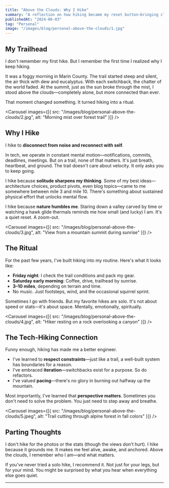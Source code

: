 ```yaml
---
title: "Above the Clouds: Why I Hike"
summary: "A reflection on how hiking became my reset button—bringing clarity, humility, and creative energy into every step of life."
publishedAt: "2024-06-03"
tag: "Personal"
image: "/images/blog/personal-above-the-clouds/1.jpg"
---
```


## My Trailhead

I don't remember my first hike. But I remember the first time I realized why I keep hiking.

It was a foggy morning in Marin County. The trail started steep and silent, the air thick with dew and eucalyptus. With each switchback, the chatter of the world faded. At the summit, just as the sun broke through the mist, I stood above the clouds—completely alone, but more connected than ever.

That moment changed something. It turned hiking into a ritual.

<Carousel
  images={[{ src: "/images/blog/personal-above-the-clouds/2.jpg", alt: "Morning mist over forest trail" }]}
/>

## Why I Hike

I hike to **disconnect from noise and reconnect with self**.

In tech, we operate in constant mental motion—notifications, commits, deadlines, meetings. But on a trail, none of that matters. It's just breath, heartbeat, and ground. The trail doesn't care about velocity. It only asks you to keep going.

I hike because **solitude sharpens my thinking**. Some of my best ideas—architecture choices, product pivots, even blog topics—came to me somewhere between mile 3 and mile 10. There's something about sustained physical effort that unlocks mental flow. 

I hike because **nature humbles me**. Staring down a valley carved by time or watching a hawk glide thermals reminds me how small (and lucky) I am. It's a quiet reset. A zoom-out.

<Carousel
  images={[{ src: "/images/blog/personal-above-the-clouds/3.jpg", alt: "View from a mountain summit during sunrise" }]}
/>

## The Ritual

For the past few years, I've built hiking into my routine. Here's what it looks like:

- **Friday night**: I check the trail conditions and pack my gear.
- **Saturday early morning**: Coffee, drive, trailhead by sunrise.
- **3–10 miles**, depending on terrain and time.
- No music. Just footsteps, wind, and the occasional squirrel sprint.

Sometimes I go with friends. But my favorite hikes are solo. It's not about speed or stats—it's about space. Mentally, emotionally, spiritually.

<Carousel
  images={[{ src: "/images/blog/personal-above-the-clouds/4.jpg", alt: "Hiker resting on a rock overlooking a canyon" }]}
/>

## The Tech-Hiking Connection

Funny enough, hiking has made me a better engineer.

- I've learned to **respect constraints**—just like a trail, a well-built system has boundaries for a reason.
- I've embraced **iteration**—switchbacks exist for a purpose. So do refactors.
- I've valued **pacing**—there's no glory in burning out halfway up the mountain.

Most importantly, I've learned that **perspective matters**. Sometimes you don't need to solve the problem. You just need to step away and breathe.

<Carousel
  images={[{ src: "/images/blog/personal-above-the-clouds/5.jpeg", alt: "Trail cutting through alpine forest in fall colors" }]}
/>

## Parting Thoughts

I don't hike for the photos or the stats (though the views don't hurt). I hike because it grounds me. It makes me feel alive, awake, and anchored. Above the clouds, I remember who I am—and what matters.

If you've never tried a solo hike, I recommend it. Not just for your legs, but for your mind. You might be surprised by what you hear when everything else goes quiet.

---